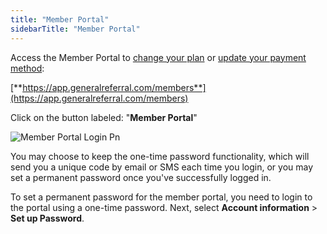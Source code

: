 ```yaml
---
title: "Member Portal"
sidebarTitle: "Member Portal"
---
```


Access the Member Portal to [change your plan](https://app.generalreferral.com/kb/membership-management/manage-membership) or [update your payment method](https://app.generalreferral.com/kb/membership-management/update-payment-method):

[**https://app.generalreferral.com/members**](https://app.generalreferral.com/members)

Click on the button labeled: "**Member Portal**"

![Member Portal Login Pn](/images/member-portal-login.png)

You may choose to keep the one-time password functionality, which will send you a unique code by email or SMS each time you login, or you may set a permanent password once you've successfully logged in.

To set a permanent password for the member portal, you need to login to the portal using a one-time password. Next, select **Account information** \> **Set up Password**.